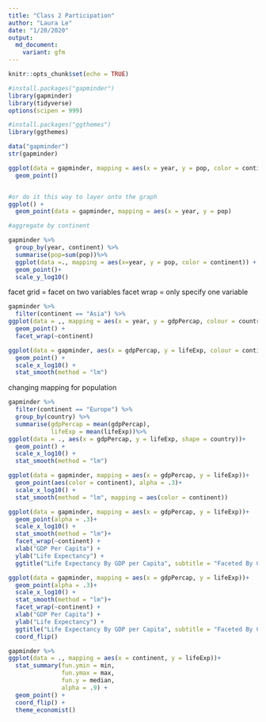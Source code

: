 ---
title: "Class 2 Participation"
author: "Laura Le"
date: "1/20/2020"
output:
  md_document:
    variant: gfm
---

```{r setup, include=FALSE}
knitr::opts_chunk$set(echo = TRUE)

#install.packages("gapminder")
library(gapminder)
library(tidyverse)
options(scipen = 999)

#install.packages("ggthemes")
library(ggthemes)

```

```{r}

data("gapminder")
str(gapminder)

```

```{r}

ggplot(data = gapminder, mapping = aes(x = year, y = pop, color = continent)) +
  geom_point()


#or do it this way to layer onto the graph
ggplot() +
  geom_point(data = gapminder, mapping = aes(x = year, y = pop)

```
```{r}
#aggregate by continent

gapminder %>%
  group_by(year, continent) %>%
  summarise(pop=sum(pop))%>%
  ggplot(data =., mapping = aes(x=year, y = pop, color = continent)) +
  geom_point()+
  scale_y_log10()


```

facet grid = facet on two variables
facet wrap = only specify one variable

```{r}


gapminder %>%
  filter(continent == "Asia") %>%
ggplot(data = ,, mapping = aes(x = year, y = gdpPercap, colour = country)) +
  geom_point() +
  facet_wrap(~continent)

```

```{r}
ggplot(data = gapminder, aes(x = gdpPercap, y = lifeExp, colour = continent, size = pop))+
  geom_point() +
  scale_x_log10() +
  stat_smooth(method = "lm")
```

changing mapping for population

```{r}

gapminder %>%
  filter(continent == "Europe") %>%
  group_by(country) %>%
  summarise(gdpPercap = mean(gdpPercap),
            lifeExp = mean(lifeExp))%>%
ggplot(data = ., aes(x = gdpPercap, y = lifeExp, shape = country))+
  geom_point() +
  scale_x_log10() +
  stat_smooth(method = "lm")


```
```{r}
ggplot(data = gapminder, mapping = aes(x = gdpPercap, y = lifeExp))+
  geom_point(aes(color = continent), alpha = .3)+
  scale_x_log10() +
  stat_smooth(method = "lm", mapping = aes(color = continent))
```

```{r}
ggplot(data = gapminder, mapping = aes(x = gdpPercap, y = lifeExp))+
  geom_point(alpha = .3)+
  scale_x_log10() +
  stat_smooth(method = "lm")+
  facet_wrap(~continent) +
  xlab("GDP Per Capita") +
  ylab("Life Expectancy") +
  ggtitle("Life Expectancy By GDP per Capita", subtitle = "Faceted By Continent")
```

```{r}
ggplot(data = gapminder, mapping = aes(x = gdpPercap, y = lifeExp))+
  geom_point(alpha = .3)+
  scale_x_log10() +
  stat_smooth(method = "lm")+
  facet_wrap(~continent) +
  xlab("GDP Per Capita") +
  ylab("Life Expectancy") +
  ggtitle("Life Expectancy By GDP per Capita", subtitle = "Faceted By Continent") +
  coord_flip()
```

```{r}

gapminder %>%
ggplot(data = ., mapping = aes(x = continent, y = lifeExp))+
  stat_summary(fun.ymin = min, 
               fun.ymax = max, 
               fun.y = median,
               alpha = .9) +
  geom_point() + 
  coord_flip() +
  theme_economist()


```

